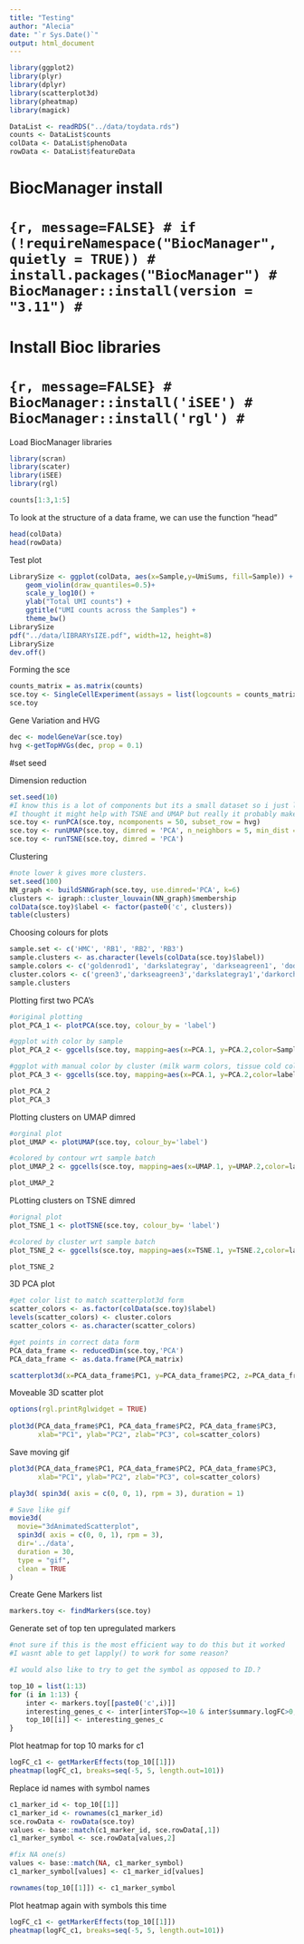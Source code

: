 ---
title: "Testing"
author: "Alecia"
date: "`r Sys.Date()`"
output: html_document
---

```{r, message=FALSE}
library(ggplot2)
library(plyr)
library(dplyr)
library(scatterplot3d)
library(pheatmap)
library(magick)

DataList <- readRDS("../data/toydata.rds")
counts <- DataList$counts
colData <- DataList$phenoData
rowData <- DataList$featureData
```
#
# BiocManager install
# ```{r, message=FALSE}
# if (!requireNamespace("BiocManager", quietly = TRUE))
#     install.packages("BiocManager")
# BiocManager::install(version = "3.11")
# ```
# 
# Install Bioc libraries
# ```{r, message=FALSE}
# BiocManager::install('iSEE')
# BiocManager::install('rgl')
# ```

Load BiocManager libraries
```{r, message=FALSE}
library(scran)
library(scater)
library(iSEE)
library(rgl)
```


```{r}
counts[1:3,1:5]
```
To look at the structure of a data frame, we can use the function "head"
```{r}
head(colData)
head(rowData)
```

Test plot
```{r}
LibrarySize <- ggplot(colData, aes(x=Sample,y=UmiSums, fill=Sample)) +
    geom_violin(draw_quantiles=0.5)+
    scale_y_log10() +
    ylab("Total UMI counts") +
    ggtitle("UMI counts across the Samples") +
    theme_bw()
LibrarySize
pdf("../data/lIBRARYsIZE.pdf", width=12, height=8)
LibrarySize
dev.off()
```

Forming the sce
```{r}
counts_matrix = as.matrix(counts)
sce.toy <- SingleCellExperiment(assays = list(logcounts = counts_matrix), rowData = rowData, colData = colData)
sce.toy
```


Gene Variation and HVG
```{r}
dec <- modelGeneVar(sce.toy)
hvg <-getTopHVGs(dec, prop = 0.1)
```

#set seed

Dimension reduction
```{r}
set.seed(10)
#I know this is a lot of components but its a small dataset so i just let it go
#I thought it might help with TSNE and UMAP but really it probably makes little difference.
sce.toy <- runPCA(sce.toy, ncomponents = 50, subset_row = hvg)
sce.toy <- runUMAP(sce.toy, dimred = 'PCA', n_neighbors = 5, min_dist = 0.9)
sce.toy <- runTSNE(sce.toy, dimred = 'PCA')
```

Clustering
```{r}
#note lower k gives more clusters.
set.seed(100)
NN_graph <- buildSNNGraph(sce.toy, use.dimred='PCA', k=6)
clusters <- igraph::cluster_louvain(NN_graph)$membership
colData(sce.toy)$label <- factor(paste0('c', clusters))
table(clusters)
```

Choosing colours for plots
```{r}
sample.set <- c('HMC', 'RB1', 'RB2', 'RB3')
sample.clusters <- as.character(levels(colData(sce.toy)$label))
sample.colors <- c('goldenrod1', 'darkslategray', 'darkseagreen1', 'dodgerblue')
cluster.colors <- c('green3','darkseagreen3','darkslategray1','darkorchid1','darkorange','dodgerblue1','goldenrod1','dodgerblue4','red3','cyan2','blue3', 'red','darkmagenta')
sample.clusters

```

Plotting first two PCA's
```{r}
#original plotting
plot_PCA_1 <- plotPCA(sce.toy, colour_by = 'label')

#ggplot with color by sample
plot_PCA_2 <- ggcells(sce.toy, mapping=aes(x=PCA.1, y=PCA.2,color=Sample)) + geom_point() + scale_color_manual(values = setNames(sample.colors,sample.set)) + theme(panel.border = element_blank(), panel.grid.major = element_blank(), panel.grid.minor = element_blank(), axis.line = element_line(colour = "black"))

#ggplot with manual color by cluster (milk warm colors, tissue cold colors)
plot_PCA_3 <- ggcells(sce.toy, mapping=aes(x=PCA.1, y=PCA.2,color=label)) + geom_point() + scale_color_manual(values = setNames(cluster.colors,sample.clusters)) + theme(panel.border = element_blank(), panel.grid.major = element_blank(), panel.grid.minor = element_blank(), axis.line = element_line(colour = "black"))

plot_PCA_2
plot_PCA_3
```

Plotting clusters on UMAP dimred
```{r}
#orginal plot
plot_UMAP <- plotUMAP(sce.toy, colour_by='label')

#colored by contour wrt sample batch
plot_UMAP_2 <- ggcells(sce.toy, mapping=aes(x=UMAP.1, y=UMAP.2,color=label)) + geom_point() + scale_color_manual(values = setNames(cluster.colors,sample.clusters)) + theme(panel.border = element_blank(), panel.grid.major = element_blank(), panel.grid.minor = element_blank(), axis.line = element_line(colour = "black"))

plot_UMAP_2
```

PLotting clusters on TSNE dimred
```{r}
#orignal plot
plot_TSNE_1 <- plotTSNE(sce.toy, colour_by= 'label')

#colored by cluster wrt sample batch
plot_TSNE_2 <- ggcells(sce.toy, mapping=aes(x=TSNE.1, y=TSNE.2,color=label)) + geom_point() + scale_color_manual(values = setNames(cluster.colors,sample.clusters)) + theme(panel.border = element_blank(), panel.grid.major = element_blank(), panel.grid.minor = element_blank(), axis.line = element_line(colour = "black"))

plot_TSNE_2
```

3D PCA plot
```{r}
#get color list to match scatterplot3d form
scatter_colors <- as.factor(colData(sce.toy)$label)
levels(scatter_colors) <- cluster.colors
scatter_colors <- as.character(scatter_colors)

#get points in correct data form
PCA_data_frame <- reducedDim(sce.toy,'PCA')
PCA_data_frame <- as.data.frame(PCA_matrix)

scatterplot3d(x=PCA_data_frame$PC1, y=PCA_data_frame$PC2, z=PCA_data_frame$PC3, color=scatter_colors, angle=60, xlab='PC1', ylab='PC2', zlab='PC3')
```

Moveable 3D scatter plot
```{r}
options(rgl.printRglwidget = TRUE)
 
plot3d(PCA_data_frame$PC1, PCA_data_frame$PC2, PCA_data_frame$PC3, 
       xlab="PC1", ylab="PC2", zlab="PC3", col=scatter_colors)
```

Save moving gif
```{r}
plot3d(PCA_data_frame$PC1, PCA_data_frame$PC2, PCA_data_frame$PC3, 
       xlab="PC1", ylab="PC2", zlab="PC3", col=scatter_colors)

play3d( spin3d( axis = c(0, 0, 1), rpm = 3), duration = 1)

# Save like gif
movie3d(
  movie="3dAnimatedScatterplot", 
  spin3d( axis = c(0, 0, 1), rpm = 3),
  dir='../data',
  duration = 30, 
  type = "gif", 
  clean = TRUE
)
```

Create Gene Markers list
```{r}
markers.toy <- findMarkers(sce.toy)
```

Generate set of top ten upregulated markers
```{r}
#not sure if this is the most efficient way to do this but it worked
#I wasnt able to get lapply() to work for some reason?

#I would also like to try to get the symbol as opposed to ID.?

top_10 = list(1:13)
for (i in 1:13) {
    inter <- markers.toy[[paste0('c',i)]]
    interesting_genes_c <- inter[inter$Top<=10 & inter$summary.logFC>0,]
    top_10[[i]] <- interesting_genes_c
}
```

Plot heatmap for top 10 marks for c1
```{r}
logFC_c1 <- getMarkerEffects(top_10[[1]])
pheatmap(logFC_c1, breaks=seq(-5, 5, length.out=101))
```
Replace id names with symbol names
```{r}
c1_marker_id <- top_10[[1]]
c1_marker_id <- rownames(c1_marker_id)
sce.rowData <- rowData(sce.toy)
values <- base::match(c1_marker_id, sce.rowData[,1])
c1_marker_symbol <- sce.rowData[values,2]

#fix NA one(s)
values <- base::match(NA, c1_marker_symbol)
c1_marker_symbol[values] <- c1_marker_id[values]

rownames(top_10[[1]]) <- c1_marker_symbol
```

Plot heatmap again with symbols this time
```{r}
logFC_c1 <- getMarkerEffects(top_10[[1]])
pheatmap(logFC_c1, breaks=seq(-5, 5, length.out=101))
```


